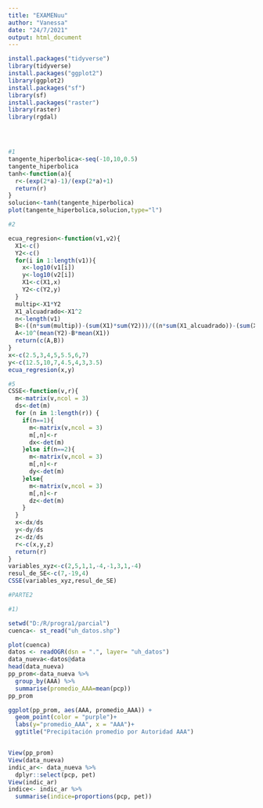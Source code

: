 ```yaml
---
title: "EXAMENuu"
author: "Vanessa"
date: "24/7/2021"
output: html_document
---
```


```r
install.packages("tidyverse")
library(tidyverse)
install.packages("ggplot2")
library(ggplot2)
install.packages("sf")
library(sf)
install.packages("raster")
library(raster)
library(rgdal)




#1
tangente_hiperbolica<-seq(-10,10,0.5)
tangente_hiperbolica
tanh<-function(a){
  r<-(exp(2*a)-1)/(exp(2*a)+1)
  return(r)
}
solucion<-tanh(tangente_hiperbolica)
plot(tangente_hiperbolica,solucion,type="l")

#2

ecua_regresion<-function(v1,v2){
  X1<-c()
  Y2<-c()
  for(i in 1:length(v1)){
    x<-log10(v1[i])
    y<-log10(v2[i])
    X1<-c(X1,x)
    Y2<-c(Y2,y)
  }
  multip<-X1*Y2
  X1_alcuadrado<-X1^2
  n<-length(v1)
  B<-((n*sum(multip))-(sum(X1)*sum(Y2)))/((n*sum(X1_alcuadrado))-(sum(X1))^2)
  A<-10^(mean(Y2)-B*mean(X1))
  return(c(A,B))
}
x<-c(2.5,3,4,5,5.5,6,7)
y<-c(12.5,10,7,4.5,4,3,3.5)
ecua_regresion(x,y)

#5
CSSE<-function(v,r){
  m<-matrix(v,ncol = 3)
  ds<-det(m)
  for (n in 1:length(r)) {
    if(n==1){
      m<-matrix(v,ncol = 3)
      m[,n]<-r
      dx<-det(m)
    }else if(n==2){
      m<-matrix(v,ncol = 3)
      m[,n]<-r
      dy<-det(m)
    }else{
      m<-matrix(v,ncol = 3)
      m[,n]<-r
      dz<-det(m)
    }
  }
  x<-dx/ds
  y<-dy/ds
  z<-dz/ds
  r<-c(x,y,z)
  return(r)
}
variables_xyz<-c(2,5,1,1,-4,-1,3,1,-4)
resul_de_SE<-c(7,-19,4)
CSSE(variables_xyz,resul_de_SE)

#PARTE2

#1)

setwd("D:/R/progra1/parcial")
cuenca<- st_read("uh_datos.shp")

plot(cuenca)
datos <- readOGR(dsn = ".", layer= "uh_datos")
data_nueva<-datos@data
head(data_nueva)
pp_prom<-data_nueva %>% 
  group_by(AAA) %>% 
  summarise(promedio_AAA=mean(pcp))
pp_prom

ggplot(pp_prom, aes(AAA, promedio_AAA)) +
  geom_point(color = "purple")+
  labs(y="promedio_AAA", x = "AAA")+
  ggtitle("Precipitación promedio por Autoridad AAA")


View(pp_prom)
View(data_nueva)
indic_ar<- data_nueva %>% 
  dplyr::select(pcp, pet)
View(indic_ar)
indice<- indic_ar %>% 
  summarise(indice=proportions(pcp, pet))
```


